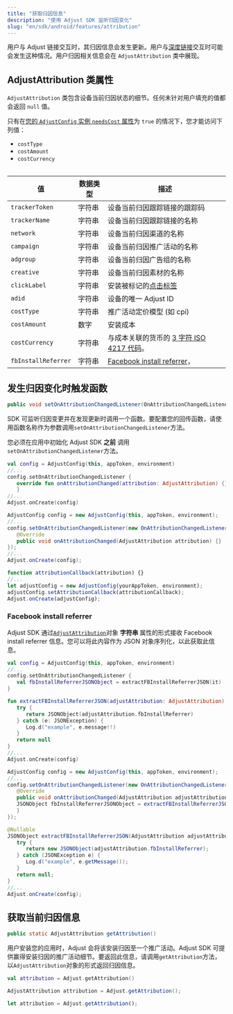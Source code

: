 ```yaml
---
title: "获取归因信息"
description: "使用 Adjust SDK 监听归因变化"
slug: "en/sdk/android/features/attribution"
---
```

用户与 Adjust 链接交互时，其归因信息会发生更新。用户与[深度链接](https://help.adjust.com/en/article/deep-links)交互时可能会发生这种情况。用户归因相关信息会在 `AdjustAttribution` 类中展现。

AdjustAttribution 类属性
---------------------

`AdjustAttribution` 类包含设备当前归因状态的细节。任何未针对用户填充的值都会返回 `null` 值。
<callout type="note"> 

只有在[您的 `AdjustConfig` 实例 `needsCost` 属性](/en/sdk/android/configuration#enable-cost-data-sending)为 `true` 的情况下，您才能访问下列值：

* `costType`
* `costAmount`
* `costCurrency`

</Callout> <table> 

|          值          | 数据类型 |                                              描述                                              |
|---------------------|------|----------------------------------------------------------------------------------------------|
| `trackerToken`      | 字符串  | 设备当前归因跟踪链接的跟踪码                                                                               |
| `trackerName`       | 字符串  | 设备当前归因跟踪链接的名称                                                                                |
| `network`           | 字符串  | 设备当前归因渠道的名称                                                                                  |
| `campaign`          | 字符串  | 设备当前归因推广活动的名称                                                                                |
| `adgroup`           | 字符串  | 设备当前归因广告组的名称                                                                                 |
| `creative`          | 字符串  | 设备当前归因素材的名称                                                                                  |
| `clickLabel`        | 字符串  | 安装被标记的[点击标签](https://help.adjust.com/en/article/user-rewards)                                |
| `adid`              | 字符串  | 设备的唯一 Adjust ID                                                                              |
| `costType`          | 字符串  | 推广活动定价模型 \(如 cpi\)                                                                         |
| `costAmount`        | 数字   | 安装成本                                                                                         |
| `costCurrency`      | 字符串  | 与成本关联的货币的 [3 字符 ISO 4217 代码](https://www.iban.com/currency-codes)。                           |
| `fbInstallReferrer` | 字符串  | [Facebook install referrer](https://developers.facebook.com/docs/app-ads/install-referrer/)， |

</Table> 

发生归因变化时触发函数
-----------

```java
public void setOnAttributionChangedListener(OnAttributionChangedListener onAttributionChangedListener)
```

SDK 可监听归因变更并在发现更新时调用一个函数。要配置您的回传函数，请使用函数名称作为参数调用`setOnAttributionChangedListener`方法。
<callout type="important"> 

您必须在应用中初始化 Adjust SDK **之前** 调用`setOnAttributionChangedListener`方法。
</Callout> <tabs> <tab title="Kotlin" sync="kotlin"> 

```kotlin
val config = AdjustConfig(this, appToken, environment)
//...
config.setOnAttributionChangedListener {
   override fun onAttributionChanged(attribution: AdjustAttribution) {}
   }
//...
Adjust.onCreate(config)
```

</Tab> <tab title="Java" sync="java"> 

```java
AdjustConfig config = new AdjustConfig(this, appToken, environment);
//...
config.setOnAttributionChangedListener(new OnAttributionChangedListener() {
   @Override
   public void onAttributionChanged(AdjustAttribution attribution) {}
});
//...
Adjust.onCreate(config);
```

</Tab> <tab title="Javascript" sync="js"> 

```js
function attributionCallback(attribution) {}
//...
let adjustConfig = new AdjustConfig(yourAppToken, environment);
adjustConfig.setAttributionCallback(attributionCallback);
Adjust.onCreate(adjustConfig);
```

</Tab> </Tabs> 

### Facebook install referrer

Adjust SDK 通过[`AdjustAttribution`](#adjustattribution-class-properties)对象 **字符串** 属性的形式接收 Facebook install referrer 信息。您可以将此内容作为 JSON 对象序列化，以此获取此信息。
<tabs> <tab title="Kotlin" sync="kotlin"> 

```kotlin
val config = AdjustConfig(this, appToken, environment)
//...
config.setOnAttributionChangedListener {
   val fbInstallReferrerJSONObject = extractFBInstallReferrerJSON(it)
}

fun extractFBInstallReferrerJSON(adjustAttribution: AdjustAttribution): JSONObject? {
   try {
      return JSONObject(adjustAttribution.fbInstallReferrer)
   } catch (e: JSONException) {
      Log.d("example", e.message!!)
   }
   return null
}
//...
Adjust.onCreate(config)
```

</Tab> <tab title="Java" sync="java"> 

```java
AdjustConfig config = new AdjustConfig(this, appToken, environment);
//...
config.setOnAttributionChangedListener(new OnAttributionChangedListener() {
   @Override
   public void onAttributionChanged(AdjustAttribution adjustAttribution) {
   JSONObject fbInstallReferrerJSONObject = extractFBInstallReferrerJSON(adjustAttribution);
   }
});

@Nullable
JSONObject extractFBInstallReferrerJSON(AdjustAttribution adjustAttribution) {
   try {
      return new JSONObject(adjustAttribution.fbInstallReferrer);
   } catch (JSONException e) {
      Log.d("example", e.getMessage());
   }
   return null;
}
//...
Adjust.onCreate(config);
```

</Tab> </Tabs> 

获取当前归因信息
--------

```java
public static AdjustAttribution getAttribution()
```

用户安装您的应用时，Adjust 会将该安装归因至一个推广活动。Adjust SDK 可提供赢得安装归因的推广活动细节。要返回此信息，请调用`getAttribution`方法，以`AdjustAttribution`对象的形式返回归因信息。
<tabs> <tab title="Kotlin" sync="kotlin"> 

```kotlin
val attribution = Adjust.getAttribution()
```

</Tab> <tab title="Java" sync="java" > 

```java
AdjustAttribution attribution = Adjust.getAttribution();
```

</Tab> <tab title="Javascript" sync="js" > 

```js
let attribution = Adjust.getAttribution();
```

</Tab> </Tabs>

